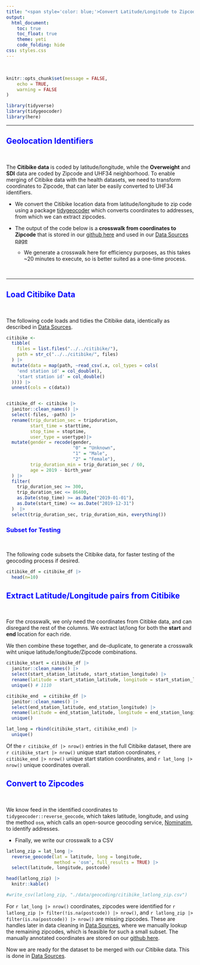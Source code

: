 ```yaml
---
title: "<span style='color: blue;'>Convert Latitude/Longitude to Zipcode</span>"
output: 
  html_document:
    toc: true
    toc_float: true
    theme: yeti
    code_folding: hide
css: styles.css
---
```

<style>
  h1 {
     font-weight: bold;
  }
</style>

  &nbsp;

```r
knitr::opts_chunk$set(message = FALSE,
	echo = TRUE,
	warning = FALSE
)

library(tidyverse)
library(tidygeocoder)
library(here)
```

***
  
## <span style='color: blue;'>Geolocation Identifiers</span>

 &nbsp;
 
The **Citibike data** is coded by latitude/longitude, while the **Overweight** and **SDI** data are coded by Zipcode and UHF34 neighborhood. To enable merging of Citibike data with the health datasets, we need to transform coordinates to Zipcode, that can later be easily converted to UHF34 identifiers. 

* We convert the Citibike location data from latitude/longitude to zip code using a package [tidygeocoder](https://jessecambon.github.io/tidygeocoder/) which converts coordinates to addresses, from which we can extract zipcodes. 

* The output of the code below is  a **crosswalk from coordinates to Zipcode** that is stored in our [github here](https://github.com/courtneyjdiamond/pedalstopatterns.github.io/blob/main/data/geocoding/citibike_latlong_zip.csv) and used in our [Data Sources page](../../data_import_clean.html)
  
  * We generate a crosswalk here for efficiency purposes, as this takes ~20 minutes to execute, so is better suited as a one-time process. 
 
  &nbsp;

***

## <span style='color: blue;'>Load Citibike Data</span>

  &nbsp;
  
The following code loads and tidies the Citibike data, identically as described in [Data Sources](../../data_import_clean.html).

```r
citibike <- 
  tibble(
    files = list.files("../../citibike/"),
    path = str_c("../../citibike/", files)
  ) |>
  mutate(data = map(path, ~read_csv(.x, col_types = cols(
    'end station id' = col_double(),
    'start station id' = col_double()
  )))) |>
  unnest(cols = c(data))


citibike_df <- citibike |>
  janitor::clean_names() |>
  select(-files, -path) |>
  rename(trip_duration_sec = tripduration,
         start_time = starttime,
         stop_time = stoptime,
         user_type = usertype)|>
  mutate(gender = recode(gender,
                         "0" = "Unknown",
                         "1" = "Male",
                         "2" = "Female"),
         trip_duration_min = trip_duration_sec / 60,
         age = 2019 - birth_year
  ) |>
  filter(
    trip_duration_sec >= 300,
    trip_duration_sec <= 86400,
    as.Date(stop_time) >= as.Date("2019-01-01"),
    as.Date(start_time) <= as.Date("2019-12-31")
  )  |>
  select(trip_duration_sec, trip_duration_min, everything())

```

### <span style='color: blue;'>Subset for Testing</span>

  &nbsp;
  
The following code subsets the Citibike data, for faster testing of the geocoding process if desired.
  
```r
citibike_df = citibike_df |>
  head(n=10)
```


## <span style='color: blue;'>Extract Latitude/Longitude pairs from Citibike</span>

  &nbsp;
  
For the crosswalk, we only need the coordinates from Citibke data, and can disregard the rest of the columns. We extract lat/long for both the **start** and **end** location for each ride. 

We then combine these together, and de-duplicate, to generate a crosswalk wiht unique latitude/longitude/Zipcode combinations. 

```r
citibike_start = citibike_df |>
  janitor::clean_names() |>
  select(start_station_latitude, start_station_longitude) |>
  rename(latitude = start_station_latitude, longitude = start_station_longitude) |>
  unique() # 1110

citibike_end  = citibike_df |>
  janitor::clean_names() |>
  select(end_station_latitude, end_station_longitude) |>
  rename(latitude = end_station_latitude, longitude = end_station_longitude) |>
  unique() 

lat_long = rbind(citibike_start, citibike_end) |>
  unique()

```

Of the `r citibike_df |> nrow()` entries in the full Citibike dataset, there are `r citibike_start |> nrow()` unique start station coordinates, `r citibike_end |> nrow()` unique start station coordinates, and `r lat_long |> nrow()` unique coordinates overall.
 

## <span style='color: blue;'>Convert to Zipcodes</span>

  &nbsp;
  
We know feed in the identified coordinates to `tidygeocoder::reverse_geocode`, which takes latitude, longitude, and using the method `osm`, which calls an open-source geocoding service, [Nominatim](https://nominatim.org/), to identify addresses. 

* Finally, we write our crosswalk to a CSV 


```r
latlong_zip = lat_long |>
  reverse_geocode(lat = latitude, long = longitude, 
                  method = 'osm', full_results = TRUE) |>  
  select(latitude, longitude, postcode) 

head(latlong_zip) |>
  knitr::kable()

#write_csv(latlong_zip, "./data/geocoding/citibike_latlong_zip.csv")
```

For `r lat_long |> nrow()` coordinates, zipcodes were identified for `r latlong_zip |> filter(!is.na(postcode)) |> nrow()`, and `r latlong_zip |> filter(is.na(postcode)) |> nrow()` are missing zipcodes. These are handles later in data cleaning in [Data Sources](../../data_import_clean.html), where we manually lookup the remaining zipcodes, which is feasible for such a small subset. The manually annotated coordinates are stored on our [github here](https://github.com/courtneyjdiamond/pedalstopatterns.github.io/blob/main/data/geocoding/manual_zipcodes.csv).

Now we are ready for the dataset to be merged with our Citibike data. This is done in [Data Sources](../../data_import_clean.html). 

